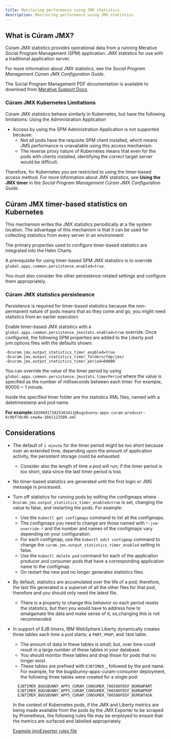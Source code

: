 ```yaml
---
title: Monitoring performance using JMX statistics
description: Monitoring performance using JMX statistics
---
```

## What is Cúram JMX?

Cúram JMX statistics provides operational data from a running Merative Social Program Management (SPM) application.
JMX statistics for use with a traditional application server.

For more information about JMX statistics, see the *Social Program Management Cúram JMX Configuration Guide*.

<InlineNotification>

The Social Program Management PDF documentation is available to download from [Merative Support Docs](https://curam-spm-devops.github.io/wh-support-docs/spm/pdf-documentation/).

</InlineNotification>

### Cúram JMX Kubernetes Limitations

Cúram JMX statistics behave similarly in Kubernetes, but have the following limitations:
Using the Administration Application

* Access by using the SPM Administration Application is not supported because:
  * Not all pods have the requisite SPM client installed, which means JMS performance is unavailable using this access mechanism.
  * The reverse proxy nature of Kubernetes means that even for the pods with clients installed, identifying the correct target server would be difficult.

Therefore, for Kubernetes you are restricted to using the timer-based access method. For more information about JMX statistics, see **Using the JMX timer** in the *Social Program Management Cúram JMX Configuration Guide*.

## Cúram JMX timer-based statistics on Kubernetes

This mechanism writes the JMX statistics periodically at a file system location. The advantage of this mechanism is that it can be used for collecting statistics from every server in an environment

The primary properties used to configure timer-based statistics are integrated into the Helm Charts.

A prerequisite for using timer-based SPM JMX statistics is to override `global.apps.common.persistence.enabled=true`.

You must also consider the other persistence-related settings and configure them appropriately.

### Cúram JMX statistics persisteance

Persistence is required for timer-based statistics because the non-permanent nature of pods means that as they come and go, you might need statistics from an earlier execution.

Enable timer-based JMX statistics with a `global.apps.common.persistence.jmxstats.enabled=true` override.
Once configured, the following SPM properties are added to the Liberty pod jvm.options files with the defaults shown:

```shell
-Dcuram.jmx.output_statistics_timer_enabled=true
-Dcuram.jmx.output_statistics_timer_folder=/tmp/jmx/
-Dcuram.jmx.output_statistics_timer_period=60000
```

You can override the value of the timer period by using `global.apps.common.persistence.jmxstats.timerPeriod` where the value is specified as the
number of milliseconds between each timer. For example, 60000 = 1 minute.

Inside the specified timer folder are the statistics XML files, named with a datetimestamp and pod name.

**For example:**`202009171025363411@bugsbunny-apps-curam-producer-6c9bf7dc46-snw4w-1661122509.xml`

## Considerations

* The default of `1 minute` for the timer period might be too short because over an extended time, depending upon the amount of application activity, the persistent storage could be exhausted.
  * Consider also the length of time a pod will run; if the timer period is too short, data since the last timer period is lost.
* No timer-based statistics are generated until the first login or JMS message is processed.
* Turn off statistics for running pods by editing the configmaps where `-Dcuram.jmx.output_statistics_timer_enabled=true` is set, changing the value to false, and restarting the pods.
For example:
  * Use the `kubectl get configmaps` command to list all the configmaps.
  * The configmaps you need to change are those named with `*-jvm-override-*` and the number and names of the configmaps vary depending on your configuration.
  * For each configmap, use the `kubectl edit configmap` command to change the `curam.jmx.output_statistics_timer_enabled` setting to false.
  * Use the `kubectl delete pod` command for each of the application producer and consumer pods that have a corresponding application name to the configmap.
  * On restart the new pod no longer generates statistics files.
* By default, statistics are accumulated over the life of a pod; therefore, the last file generated is a superset of all the other files for that pod, therefore and you should only need the latest file.
  * There is a property to change this behavior so each period resets the statistics, but then you would have to address how to amalgamate the data and make sense of it; so,changing this is not recommended.
* In support of EJB timers, IBM WebSphere Liberty dynamically creates three tables each time a pod starts; a `PART`, `PROP`, and `TASK` table.
  * The amount of data in these tables is small; but, over time could result in a large number of these tables in your database.
  * You should monitor these tables and drop those for pods that no longer exist.
  * These tables are prefixed with `EJBTIMER_`, followed by the pod name. For example, for the bugsbunny-apps-curam-consumer deployment, the following three tables were created for a single pod:

  ```
    EJBTIMER_BUGSBUNNY_APPS_CURAM_CONSUMER_786586FD5F_BGMGWPART
    EJBTIMER_BUGSBUNNY_APPS_CURAM_CONSUMER_786586FD5F_BGMGWPROP
    EJBTIMER_BUGSBUNNY_APPS_CURAM_CONSUMER_786586FD5F_BGMGWTASK
  ```

  In the context of Kubernetes pods, if the JMX and Liberty metrics are being made available from the pods by the JMX Exporter to be scraped by Prometheus,
  the following rules file may be employed to ensure that the metrics are surfaced and labelled appropriately.

  [Example jmxExporter rules file](/resources/example_jmx_rules.yml)
